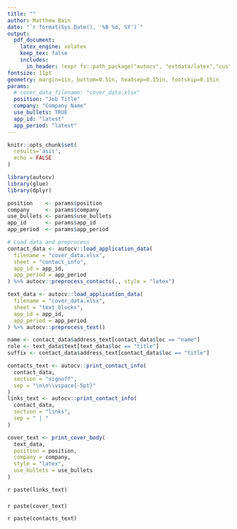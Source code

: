 ```yaml
---
title: ""
author: Matthew Bain
date: "`r format(Sys.Date(), '%B %d, %Y')`"
output:
  pdf_document:
    latex_engine: xelatex
    keep_tex: false
    includes:
      in_header: !expr fs::path_package("autocv", "extdata/latex","custom_cover.tex")
fontsize: 11pt
geometry: margin=1in, bottom=0.5in, headsep=0.15in, footskip=0.15in
params:
  # cover_data_filename: "cover_data.xlsx"
  position: "Job Title"
  company: "Company Name"
  use_bullets: TRUE
  app_id: "latest"
  app_period: "latest"
---
```


```r
knitr::opts_chunk$set(
  results='asis', 
  echo = FALSE
)

library(autocv)
library(glue)
library(dplyr)

position    <- params$position
company     <- params$company
use_bullets <- params$use_bullets
app_id      <- params$app_id
app_period  <- params$app_period

# Load data and preprocess
contact_data <- autocv::load_application_data(
  filename = "cover_data.xlsx",
  sheet = "contact_info",
  app_id = app_id,
  app_period = app_period
) %>% autocv::preprocess_contacts(., style = "latex")

text_data <- autocv::load_application_data(
  filename = "cover_data.xlsx",
  sheet = "text_blocks",
  app_id = app_id,
  app_period = app_period
) %>% autocv::preprocess_text()

```

```r

name <- contact_data$address_text[contact_data$loc == "name"]
role <- text_data$text[text_data$loc == "title"]
suffix <- contact_data$address_text[contact_data$loc == "title"]

contacts_text <- autocv::print_contact_info(
  contact_data, 
  section = "signoff", 
  sep = "\n\n\\vspace{-5pt}"
)
links_text <- autocv::print_contact_info(
  contact_data, 
  section = "links", 
  sep = " | "
)

```

```r

cover_text <- print_cover_body(
  text_data,
  position = position,
  company = company,
  style = "latex",
  use_bullets = use_bullets
)

```

\myname{`r paste0(name, ", ", suffix)`} `r paste(links_text)`

\vspace{4pt}
\hrule
\vspace{4pt}

\vspace{-15pt}

### \myrole{`r paste(role)`}

\vspace{20pt}

`r paste(cover_text)`

\vspace{5pt}

`r paste(contacts_text)`
